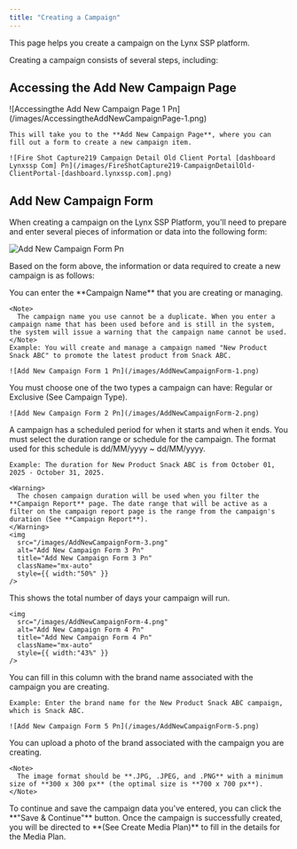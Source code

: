 ```yaml
---
title: "Creating a Campaign"
---
```


This page helps you create a campaign on the Lynx SSP platform.

Creating a campaign consists of several steps, including:

## Accessing the Add New Campaign Page

<Steps>
  <Step title="Click 'Add New' Campaign Button">
    ![Accessingthe Add New Campaign Page 1 Pn](/images/AccessingtheAddNewCampaignPage-1.png)

    This will take you to the **Add New Campaign Page**, where you can fill out a form to create a new campaign item.

    ![Fire Shot Capture219 Campaign Detail Old Client Portal [dashboard Lynxssp Com] Pn](/images/FireShotCapture219-CampaignDetailOld-ClientPortal-[dashboard.lynxssp.com].png)
  </Step>
</Steps>

## Add New Campaign Form

When creating a campaign on the Lynx SSP Platform, you'll need to prepare and enter several pieces of information or data into the following form:

![Add New Campaign Form Pn](/images/AddNewCampaignForm.png)

Based on the form above, the information or data required to create a new campaign is as follows:

<Steps>
  <Step title="Campaign Name (Required)">
    You can enter the **Campaign Name** that you are creating or managing.

    <Note>
      The campaign name you use cannot be a duplicate. When you enter a campaign name that has been used before and is still in the system, the system will issue a warning that the campaign name cannot be used.
    </Note>
    Example: You will create and manage a campaign named "New Product Snack ABC" to promote the latest product from Snack ABC.

    ![Add New Campaign Form 1 Pn](/images/AddNewCampaignForm-1.png)
  </Step>
  <Step title="Campaign Type (Required)">
    You must choose one of the two types a campaign can have: Regular or Exclusive (See Campaign Type).

    ![Add New Campaign Form 2 Pn](/images/AddNewCampaignForm-2.png)
  </Step>
  <Step title="Duration (Required)">
    A campaign has a scheduled period for when it starts and when it ends. You must select the duration range or schedule for the campaign. The format used for this schedule is dd/MM/yyyy ~ dd/MM/yyyy.

    Example: The duration for New Product Snack ABC is from October 01, 2025 - October 31, 2025.

    <Warning>
      The chosen campaign duration will be used when you filter the **Campaign Report** page. The date range that will be active as a filter on the campaign report page is the range from the campaign's duration (See **Campaign Report**).
    </Warning>
    <img
      src="/images/AddNewCampaignForm-3.png"
      alt="Add New Campaign Form 3 Pn"
      title="Add New Campaign Form 3 Pn"
      className="mx-auto"
      style={{ width:"50%" }}
    />
  </Step>
  <Step title="Total Days">
    This shows the total number of days your campaign will run.

    <img
      src="/images/AddNewCampaignForm-4.png"
      alt="Add New Campaign Form 4 Pn"
      title="Add New Campaign Form 4 Pn"
      className="mx-auto"
      style={{ width:"43%" }}
    />
  </Step>
  <Step title="Brand Name (Optional)">
    You can fill in this column with the brand name associated with the campaign you are creating.

    Example: Enter the brand name for the New Product Snack ABC campaign, which is Snack ABC.

    ![Add New Campaign Form 5 Pn](/images/AddNewCampaignForm-5.png)
  </Step>
  <Step title="Brand Image (Optional)">
    You can upload a photo of the brand associated with the campaign you are creating.

    <Note>
      The image format should be **.JPG, .JPEG, and .PNG** with a minimum size of **300 x 300 px** (the optimal size is **700 x 700 px**).
    </Note>
  </Step>
  <Step title="Click 'Save & Continue'">
    To continue and save the campaign data you've entered, you can click the **"Save & Continue"** button. Once the campaign is successfully created, you will be directed to **(See Create Media Plan)** to fill in the details for the Media Plan.
  </Step>
</Steps>